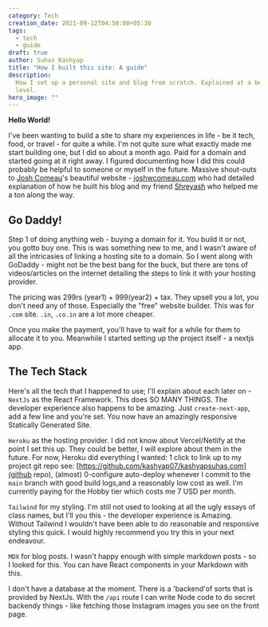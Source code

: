```yaml
---
category: Tech
creation_date: 2021-09-12T04:50:00+05:30
tags:
  - tech
  - guide
draft: true
author: Suhas Kashyap
title: "How I built this site: A guide"
description:
  How I set up a personal site and blog from scratch. Explained at a beginner
  level.
hero_image: ""
---
```


**Hello World!**

I've been wanting to build a site to share my experiences in life - be it tech, food, or travel - for quite a while. I'm not quite sure what exactly made me start building one, but I did so about a month ago. Paid for a domain and started going at it right away. I figured documenting how I did this could probably be helpful to someone or myself in the future. Massive shout-outs to [Josh Comeau](https://twitter.com/joshwcomeau)'s beautiful website - [joshwcomeau.com](https://www.joshwcomeau.com/) who had detailed explanation of how he built his blog and my friend [Shreyash](https://twitter.com/shreyash14s) who helped me a ton along the way.

## Go Daddy!

Step 1 of doing anything web - buying a domain for it. You build it or not, you gotto buy one. This is was something new to me, and I wasn't aware of all the intricasies of linking a hosting site to a domain. So I went along with GoDaddy - might not be the best bang for the buck, but there are tons of videos/articles on the internet detailing the steps to link it with your hosting provider.

The pricing was 299rs (year1) + 999(year2) + tax. They upsell you a lot, you don't need any of those. Especially the "free" website builder. This was for `.com` site. `.in`, `.co.in` are a lot more cheaper.

Once you make the payment, you'll have to wait for a while for them to allocate it to you. Meanwhile I started setting up the project itself - a nextjs app.

## The Tech Stack

Here's all the tech that I happened to use; I'll explain about each later on -  
`NextJs` as the React Framework. This does SO MANY THINGS. The developer experience also happens to be amazing. Just `create-next-app`, add a few line and you're set. You now have an amazingly responsive Statically Generated Site.

`Heroku` as the hosting provider. I did not know about Vercel/Netlify at the point I set this up. They could be better, I will explore about them in the future. For now, Heroku did everything I wanted: 1 click to link up to my project git repo see: [https://github.com/kashyap07/kashyapsuhas.com](github repo), (almost) 0-configure auto-deploy whenever I commit to the `main` branch with good build logs,and a reasonably low cost as well. I'm currently paying for the Hobby tier which costs me 7 USD per month.

`Tailwind` for my styling. I'm still not used to looking at all the ugly essays of class names, but I'll you this - the developer experience is Amazing. Without Tailwind I wouldn't have been able to do reasonable and responsive styling this quick. I would highly recommend you try this in your next endeavour.

`MDX` for blog posts. I wasn't happy enough with simple markdown posts - so I looked for this. You can have React components in your Markdown with this.

I don't have a database at the moment. There is a 'backend'of sorts that is provided by NextJs. With the `/api` route I can write Node code to do secret backendy things - like fetching those Instagram images you see on the front page.
